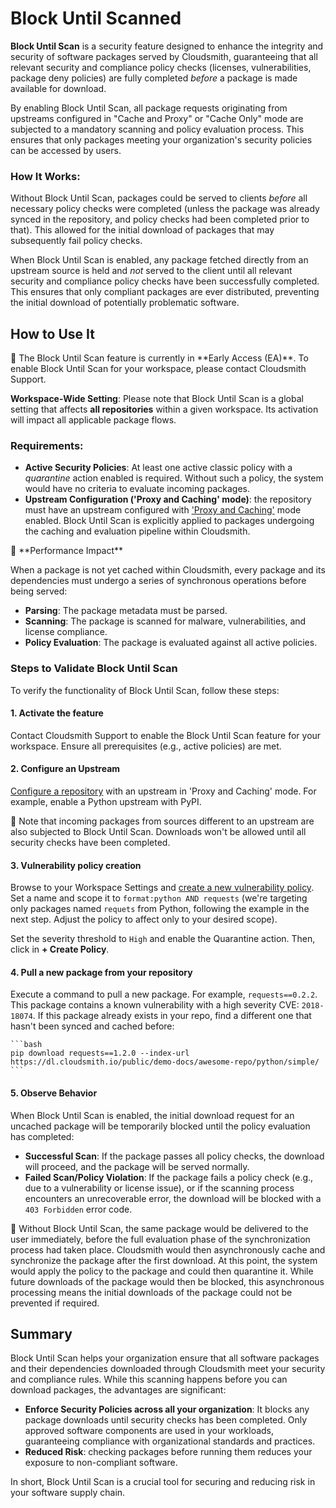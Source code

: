 
# Block Until Scanned

**Block Until Scan** is a security feature designed to enhance the integrity and security of software packages served by Cloudsmith, guaranteeing that all relevant security and compliance policy checks (licenses, vulnerabilities, package deny policies) are fully completed *before* a package is made available for download.

By enabling Block Until Scan, all package requests originating from upstreams configured in "Cache and Proxy" or "Cache Only" mode are subjected to a mandatory scanning and policy evaluation process. This ensures that only packages meeting your organization's security policies can be accessed by users.

### How It Works:

Without Block Until Scan, packages could be served to clients *before* all necessary policy checks were completed (unless the package was already synced in the repository, and policy checks had been completed prior to that). This allowed for the initial download of packages that may subsequently fail policy checks.

When Block Until Scan is enabled, any package fetched directly from an upstream source is held and *not* served to the client until all relevant security and compliance policy checks have been successfully completed. This ensures that only compliant packages are ever distributed, preventing the initial download of potentially problematic software.

## How to Use It

<Note>
📘 The Block Until Scan feature is currently in **Early Access (EA)**. To enable Block Until Scan for your workspace, please contact Cloudsmith Support.

**Workspace-Wide Setting**: Please note that Block Until Scan is a global setting that affects **all repositories** within a given workspace. Its activation will impact all applicable package flows.
</Note>

### Requirements:

- **Active Security Policies**: At least one active classic policy with a _quarantine_ action enabled is required. Without such a policy, the system would have no criteria to evaluate incoming packages.
- **Upstream Configuration ('Proxy and Caching' mode)**: the repository must have an upstream configured with ['Proxy and Caching'](https://docs.cloudsmith.com/tbc/upstream-proxying-and-caching#supported-formats) mode enabled. Block Until Scan is explicitly applied to packages undergoing the caching and evaluation pipeline within Cloudsmith.

<Note>
📘 **Performance Impact**

When a package is not yet cached within Cloudsmith, every package and its dependencies must undergo a series of synchronous operations before being served:

* **Parsing**: The package metadata must be parsed.
* **Scanning**: The package is scanned for malware, vulnerabilities, and license compliance.
* **Policy Evaluation**: The package is evaluated against all active policies.
</Note>

### Steps to Validate Block Until Scan

To verify the functionality of Block Until Scan, follow these steps:

#### 1. Activate the feature
Contact Cloudsmith Support to enable the Block Until Scan feature for your workspace. Ensure all prerequisites (e.g., active policies) are met.

#### 2. Configure an Upstream
[Configure a repository](/tbc/upstream-proxying-and-caching) with an upstream in 'Proxy and Caching' mode. For example, enable a Python upstream with PyPI.

<Note>
📘 Note that incoming packages from sources different to an upstream are also subjected to Block Until Scan. Downloads won't be allowed until all security checks have been completed.
</Note>

#### 3. Vulnerability policy creation
Browse to your Workspace Settings and [create a new vulnerability policy](/policy-management/vulnerability-policy). Set a name and scope it to `format:python AND requests` (we're targeting only packages named `requets` from Python, following the example in the next step. Adjust the policy to affect only to your desired scope). 

Set the severity threshold to `High` and enable the Quarantine action. Then, click in **+ Create Policy**.

#### 4. Pull a new package from your repository
Execute a command to pull a new package. For example, `requests==0.2.2`. This package contains a known vulnerability with a high severity CVE: `2018-18074`. If this package already exists in your repo, find a different one that hasn't been synced and cached before:

    ```bash
    pip download requests==1.2.0 --index-url https://dl.cloudsmith.io/public/demo-docs/awesome-repo/python/simple/ 
    ```

#### 5.  Observe Behavior
When Block Until Scan is enabled, the initial download request for an uncached package will be temporarily blocked until the policy evaluation has completed:
- **Successful Scan**: If the package passes all policy checks, the download will proceed, and the package will be served normally.
- **Failed Scan/Policy Violation**: If the package fails a policy check (e.g., due to a vulnerability or license issue), or if the scanning process encounters an unrecoverable error, the download will be blocked with a `403 Forbidden` error code.

<Note>📘 Without Block Until Scan, the same package would be delivered to the user immediately, before the full evaluation phase of the synchronization process had taken place. Cloudsmith would then asynchronously cache and synchronize the package after the first download. At this point, the system would apply the policy to the package and could then quarantine it. While future downloads of the package would then be blocked, this asynchronous processing means the initial downloads of the package could not be prevented if required.</Note>

## Summary

Block Until Scan helps your organization ensure that all software packages and their dependencies downloaded through Cloudsmith meet your security and compliance rules.
While this scanning happens before you can download packages, the advantages are significant:

- **Enforce Security Policies across all your organization**: It blocks any package downloads until security checks has been completed. Only approved software components are used in your workloads, guaranteeing compliance with organizational standards and practices.
- **Reduced Risk**: checking packages before running them reduces your exposure to non-compliant software.

In short, Block Until Scan is a crucial tool for securing and reducing risk in your software supply chain.